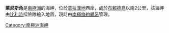 {{unreferenced|time=2013-10-27T05:40:02+00:00}}
'''萊尼斯角'''是[[南極洲|南極洲]]的海岬，位於[[葛拉漢地|葛拉漢地]]西岸，處於[[布賴德島|布賴德島]]以南2公里，該海岬由[[比利時|比利時]]探險隊繪入地圖，現時由[[南極條約體系|南極條約體系]]管理。

{{coord|64|54|S|63|5|W|source:GNIS|display=title}}

{{DEFAULTSORT:Leniz Point}}
[[Category:南極洲海岬|Category:南極洲海岬]]


{{DancoCoast-geo-stub}}